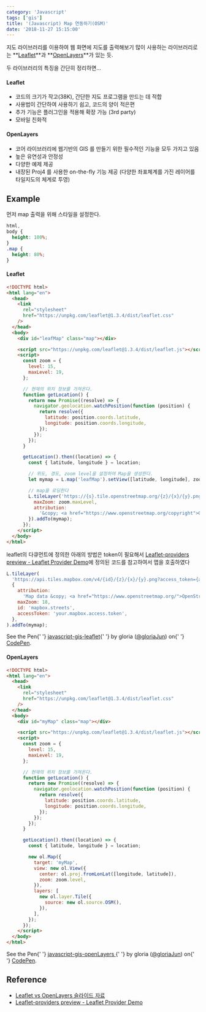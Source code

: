 ```yaml
---
category: 'Javascript'
tags: ['gis']
title: '(Javascript) Map 연동하기(OSM)'
date: '2018-11-27 15:15:00'
---
```


지도 라이브러리를 이용하여 웹 화면에 지도를 출력해보기
많이 사용하는 라이브러리로는 **[Leaflet](https://openlayers.org/)**과 **[OpenLayers](https://openlayers.org/)**가 있는 듯.

두 라이브러리의 특징을 간단히 정리하면...

#### Leaflet

- 코드의 크기가 작고(38K), 간단한 지도 프로그램을 만드는 데 적합
- 사용법이 간단하여 사용하기 쉽고, 코드의 양이 적은편
- 추가 기능은 플러그인을 적용해 확장 가능 (3rd party)
- 모바일 친화적

#### OpenLayers

- 코어 라이브러리에 웹기반의 GIS 를 만들기 위한 필수적인 기능을 모두 가지고 있음
- 높은 유연성과 안정성
- 다양한 예제 제공
- 내장된 Proj4 를 사용한 on-the-fly 기능 제공 (다양한 좌표체계를 가진 레이어를 타일지도의 체계로 투영)

## Example

먼저 map 출력을 위해 스타일을 설정한다.

```css
html,
body {
  height: 100%;
}
.map {
  height: 80%;
}
```

#### Leaflet

```html
<!DOCTYPE html>
<html lang="en">
  <head>
    <link
      rel="stylesheet"
      href="https://unpkg.com/leaflet@1.3.4/dist/leaflet.css"
    />
  </head>
  <body>
    <div id="leafMap" class="map"></div>

    <script src="https://unpkg.com/leaflet@1.3.4/dist/leaflet.js"></script>
    <script>
      const zoom = {
        level: 15,
        maxLevel: 19,
      };

      // 현재의 위치 정보를 가져온다.
      function getLocation() {
        return new Promise((resolve) => {
          navigator.geolocation.watchPosition(function (position) {
            return resolve({
              latitude: position.coords.latitude,
              longitude: position.coords.longitude,
            });
          });
        });
      }

      getLocation().then((location) => {
        const { latitude, longitude } = location;

        // 위도, 경도, zoom level을 설정하여 Map을 생성한다.
        let mymap = L.map('leafMap').setView([latitude, longitude], zoom.level);

        // map을 로딩한다
        L.tileLayer('https://{s}.tile.openstreetmap.org/{z}/{x}/{y}.png', {
          maxZoom: zoom.maxLevel,
          attribution:
            '&copy; <a href="https://www.openstreetmap.org/copyright">OpenStreetMap</a> contributors',
        }).addTo(mymap);
      });
    </script>
  </body>
</html>
```

leaflet의 다큐먼트에 정의한 아래의 방법은 token이 필요해서 [Leaflet-providers preview - Leaflet Provider Demo](https://leaflet-extras.github.io/leaflet-providers/preview/)에 정의된 코드를 참고하여서 맵을 호출하였다

```javascript
L.tileLayer(
  'https://api.tiles.mapbox.com/v4/{id}/{z}/{x}/{y}.png?access_token={accessToken}',
  {
    attribution:
      'Map data &copy; <a href="https://www.openstreetmap.org/">OpenStreetMap</a> contributors, <a href="https://creativecommons.org/licenses/by-sa/2.0/">CC-BY-SA</a>, Imagery © <a href="https://www.mapbox.com/">Mapbox</a>',
    maxZoom: 18,
    id: 'mapbox.streets',
    accessToken: 'your.mapbox.access.token',
  },
).addTo(mymap);
```

<p
  data-height="265"
  data-theme-id="0"
  data-slug-hash="NEEGEJ"
  data-default-tab="js,result"
  data-user="gloriaJun"
  data-pen-title="javascript-gis-leaflet"
  class="codepen"
>
  See the Pen{' '}
  <a href="https://codepen.io/gloriaJun/pen/NEEGEJ/">javascript-gis-leaflet</a>{' '}
  by gloria (<a href="https://codepen.io/gloriaJun">@gloriaJun</a>) on{' '}
  <a href="https://codepen.io">CodePen</a>.
</p>
<script async src="https://static.codepen.io/assets/embed/ei.js"></script>

#### OpenLayers

```html
<!DOCTYPE html>
<html lang="en">
  <head>
    <link
      rel="stylesheet"
      href="https://unpkg.com/leaflet@1.3.4/dist/leaflet.css"
    />
  </head>
  <body>
    <div id="myMap" class="map"></div>

    <script src="https://unpkg.com/leaflet@1.3.4/dist/leaflet.js"></script>
    <script>
      const zoom = {
        level: 15,
        maxLevel: 19,
      };

      // 현재의 위치 정보를 가져온다.
      function getLocation() {
        return new Promise((resolve) => {
          navigator.geolocation.watchPosition(function (position) {
            return resolve({
              latitude: position.coords.latitude,
              longitude: position.coords.longitude,
            });
          });
        });
      }

      getLocation().then((location) => {
        const { latitude, longitude } = location;

        new ol.Map({
          target: 'myMap',
          view: new ol.View({
            center: ol.proj.fromLonLat([longitude, latitude]),
            zoom: zoom.level,
          }),
          layers: [
            new ol.layer.Tile({
              source: new ol.source.OSM(),
            }),
          ],
        });
      });
    </script>
  </body>
</html>
```

<p
  data-height="265"
  data-theme-id="0"
  data-slug-hash="Oaayqa"
  data-default-tab="js,result"
  data-user="gloriaJun"
  data-pen-title="javascript-gis-openLayers"
  class="codepen"
>
  See the Pen{' '}
  <a href="https://codepen.io/gloriaJun/pen/Oaayqa/">
    javascript-gis-openLayers
  </a>{' '}
  by gloria (<a href="https://codepen.io/gloriaJun">@gloriaJun</a>) on{' '}
  <a href="https://codepen.io">CodePen</a>.
</p>
<script async src="https://static.codepen.io/assets/embed/ei.js"></script>

## Reference

- [Leaflet vs OpenLayers 슬라이드 자료](http://ivansanchez.github.io/leaflet-vs-openlayers-slides/#/)
- [Leaflet-providers preview - Leaflet Provider Demo](https://leaflet-extras.github.io/leaflet-providers/preview/)

